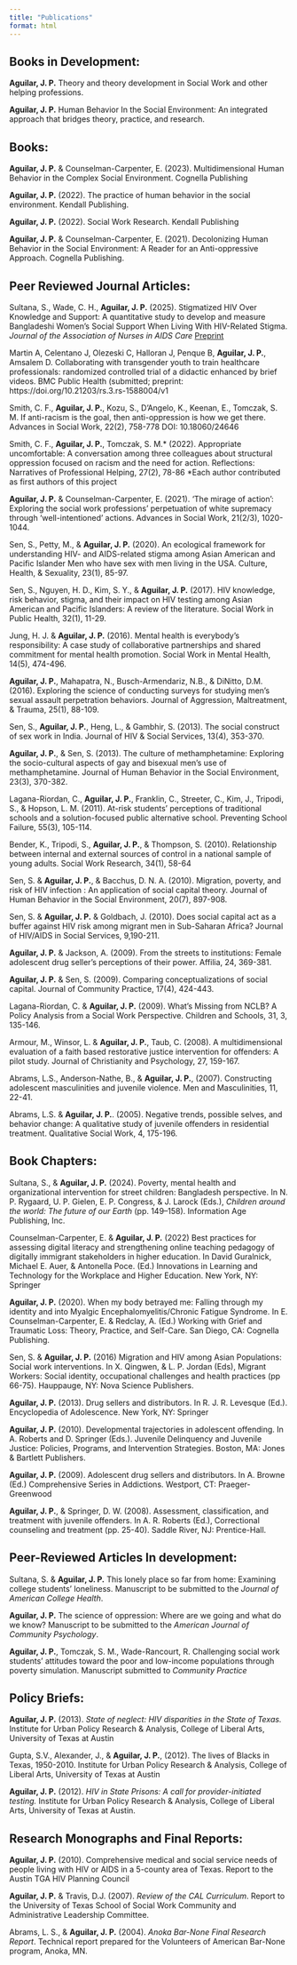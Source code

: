 ```yaml
---
title: "Publications"
format: html
---
```


## Books in Development:

**Aguilar, J. P.** Theory and theory development in Social Work and other helping professions.

**Aguilar, J. P.** Human Behavior In the Social Environment: An integrated approach that bridges theory, practice, and research.

## **Books:**

**Aguilar, J. P.** & Counselman-Carpenter, E. (2023). Multidimensional Human Behavior in the Complex Social Environment. Cognella Publishing

**Aguilar, J. P.** (2022). The practice of human behavior in the social environment. Kendall Publishing.

**Aguilar, J. P.** (2022). Social Work Research. Kendall Publishing

**Aguilar, J. P.** & Counselman-Carpenter, E. (2021). Decolonizing Human Behavior in the Social Environment: A Reader for an Anti-oppressive Approach. Cognella Publishing.

## **Peer Reviewed Journal Articles:**

Sultana, S., Wade, C. H., **Aguilar, J. P.** (2025). Stigmatized HIV Over Knowledge and Support: A quantitative study to develop and measure Bangladeshi Women’s Social Support When Living With HIV-Related Stigma. *Journal of the Association of Nurses in AIDS Care* [Preprint](https://journals.lww.com/janac/abstract/9900/stigmatized_hiv_over_knowledge_and_support__a.139.aspx)

Martin A, Celentano J, Olezeski C, Halloran J, Penque B, **Aguilar, J. P.**, Amsalem D. Collaborating with transgender youth to train healthcare professionals: randomized controlled trial of a didactic enhanced by brief videos. BMC Public Health (submitted; preprint: https://doi.org/10.21203/rs.3.rs-1588004/v1

Smith, C. F., **Aguilar, J. P.**, Kozu, S., D’Angelo, K., Keenan, E., Tomczak, S. M. If anti-racism is the goal, then anti-oppression is how we get there. Advances in Social Work, 22(2), 758-778 DOI: 10.18060/24646

Smith, C. F., **Aguilar, J. P.**, Tomczak, S. M.\* (2022). Appropriate uncomfortable: A conversation among three colleagues about structural oppression focused on racism and the need for action. Reflections: Narratives of Professional Helping, 27(2), 78-86 \*Each author contributed as first authors of this project

**Aguilar, J. P.** & Counselman-Carpenter, E. (2021). ‘The mirage of action’: Exploring the social work professions’ perpetuation of white supremacy through ‘well-intentioned’ actions. Advances in Social Work, 21(2/3), 1020-1044.

Sen, S., Petty, M., & **Aguilar, J. P.** (2020). An ecological framework for understanding HIV- and AIDS-related stigma among Asian American and Pacific Islander Men who have sex with men living in the USA. Culture, Health, & Sexuality, 23(1), 85-97.

Sen, S., Nguyen, H. D., Kim, S. Y., & **Aguilar, J. P.** (2017). HIV knowledge, risk behavior, stigma, and their impact on HIV testing among Asian American and Pacific Islanders: A review of the literature. Social Work in Public Health, 32(1), 11-29.

Jung, H. J. & **Aguilar, J. P.** (2016). Mental health is everybody’s responsibility: A case study of collaborative partnerships and shared commitment for mental health promotion. Social Work in Mental Health, 14(5), 474-496.

**Aguilar, J. P.**, Mahapatra, N., Busch-Armendariz, N.B., & DiNitto, D.M. (2016). Exploring the science of conducting surveys for studying men's sexual assault perpetration behaviors. Journal of Aggression, Maltreatment, & Trauma, 25(1), 88-109.

Sen, S., **Aguilar, J. P.**, Heng, L., & Gambhir, S. (2013). The social construct of sex work in India. Journal of HIV & Social Services, 13(4), 353-370.

**Aguilar, J. P.**, & Sen, S. (2013). The culture of methamphetamine: Exploring the socio-cultural aspects of gay and bisexual men’s use of methamphetamine. Journal of Human Behavior in the Social Environment, 23(3), 370-382.

Lagana-Riordan, C., **Aguilar, J. P.**, Franklin, C., Streeter, C., Kim, J., Tripodi, S., & Hopson, L. M. (2011). At-risk students' perceptions of traditional schools and a solution-focused public alternative school. Preventing School Failure, 55(3), 105-114.

Bender, K., Tripodi, S., **Aguilar, J. P.**, & Thompson, S. (2010). Relationship between internal and external sources of control in a national sample of young adults. Social Work Research, 34(1), 58-64

Sen, S. & **Aguilar, J. P.**, & Bacchus, D. N. A. (2010). Migration, poverty, and risk of HIV infection : An application of social capital theory. Journal of Human Behavior in the Social Environment, 20(7), 897-908.

Sen, S. & **Aguilar, J. P.** & Goldbach, J. (2010). Does social capital act as a buffer against HIV risk among migrant men in Sub-Saharan Africa? Journal of HIV/AIDS in Social Services, 9,190-211.

**Aguilar, J. P.** & Jackson, A. (2009). From the streets to institutions: Female adolescent drug seller’s perceptions of their power. Affilia, 24, 369-381.

**Aguilar, J. P.** & Sen, S. (2009). Comparing conceptualizations of social capital. Journal of Community Practice, 17(4), 424-443.

Lagana-Riordan, C. & **Aguilar, J. P.** (2009). What's Missing from NCLB? A Policy Analysis from a Social Work Perspective. Children and Schools, 31, 3, 135-146.

Armour, M., Winsor, L. & **Aguilar, J. P.**, Taub, C. (2008). A multidimensional evaluation of a faith based restorative justice intervention for offenders: A pilot study. Journal of Christianity and Psychology, 27, 159-167.

Abrams, L.S., Anderson-Nathe, B., & **Aguilar, J. P.**, (2007). Constructing adolescent masculinities and juvenile violence. Men and Masculinities, 11, 22-41.

Abrams, L.S. & **Aguilar, J. P.**. (2005). Negative trends, possible selves, and behavior change: A qualitative study of juvenile offenders in residential treatment. Qualitative Social Work, 4, 175-196.

## **Book Chapters:**

Sultana, S., & **Aguilar, J. P.** (2024). Poverty, mental health and organizational intervention for street children: Bangladesh perspective. In N. P. Rygaard, U. P. Gielen, E. P. Congress, & J. Larock (Eds.), *Children around the world: The future of our Earth* (pp. 149–158). Information Age Publishing, Inc.

Counselman-Carpenter, E. & **Aguilar, J. P.** (2022) Best practices for assessing digital literacy and strengthening online teaching pedagogy of digitally immigrant stakeholders in higher education. In David Guralnick, Michael E. Auer, & Antonella Poce. (Ed.) Innovations in Learning and Technology for the Workplace and Higher Education. New York, NY: Springer

**Aguilar, J. P.** (2020). When my body betrayed me: Falling through my identity and into Myalgic Encephalomyelitis/Chronic Fatigue Syndrome. In E. Counselman-Carpenter, E. & Redclay, A. (Ed.) Working with Grief and Traumatic Loss: Theory, Practice, and Self-Care. San Diego, CA: Cognella Publishing.

Sen, S. & **Aguilar, J. P.** (2016) Migration and HIV among Asian Populations: Social work interventions. In X. Qingwen, & L. P. Jordan (Eds), Migrant Workers: Social identity, occupational challenges and health practices (pp 66-75). Hauppauge, NY: Nova Science Publishers.

**Aguilar, J. P.** (2013). Drug sellers and distributors. In R. J. R. Levesque (Ed.). Encyclopedia of Adolescence. New York, NY: Springer

**Aguilar, J. P.** (2010). Developmental trajectories in adolescent offending. In A. Roberts and D. Springer (Eds.). Juvenile Delinquency and Juvenile Justice: Policies, Programs, and Intervention Strategies. Boston, MA: Jones & Bartlett Publishers.

**Aguilar, J. P.** (2009). Adolescent drug sellers and distributors. In A. Browne (Ed.) Comprehensive Series in Addictions. Westport, CT: Praeger-Greenwood

**Aguilar, J. P.**, & Springer, D. W. (2008). Assessment, classification, and treatment with juvenile offenders. In A. R. Roberts (Ed.), Correctional counseling and treatment (pp. 25-40). Saddle River, NJ: Prentice-Hall.

## Peer-Reviewed Articles In development:

Sultana, S. & **Aguilar, J. P.** This lonely place so far from home: Examining college students’ loneliness. Manuscript to be submitted to the *Journal of American College Health*.

**Aguilar, J. P.** The science of oppression: Where are we going and what do we know? Manuscript to be submitted to the *American Journal of Community Psychology*.

**Aguilar, J. P.**, Tomczak, S. M., Wade-Rancourt, R. Challenging social work students’ attitudes toward the poor and low-income populations through poverty simulation. Manuscript submitted to *Community Practice*

## Policy Briefs:

**Aguilar, J. P.** (2013). *State of neglect: HIV disparities in the State of Texas.* Institute for Urban Policy Research & Analysis, College of Liberal Arts, University of Texas at Austin

Gupta, S.V., Alexander, J., & **Aguilar, J. P.**, (2012). The lives of Blacks in Texas, 1950-2010. Institute for Urban Policy Research & Analysis, College of Liberal Arts, University of Texas at Austin

**Aguilar, J. P.** (2012). *HIV in State Prisons: A call for provider-initiated testing.* Institute for Urban Policy Research & Analysis, College of Liberal Arts, University of Texas at Austin.

## Research Monographs and Final Reports:

**Aguilar, J. P.** (2010). Comprehensive medical and social service needs of people living with HIV or AIDS in a 5-county area of Texas. Report to the Austin TGA HIV Planning Council

**Aguilar, J. P.** & Travis, D.J. (2007). *Review of the CAL Curriculum*. Report to the University of Texas School of Social Work Community and Administrative Leadership Committee.

Abrams, L. S., & **Aguilar, J. P.** (2004). *Anoka Bar-None Final Research Report*. Technical report prepared for the Volunteers of American Bar-None program, Anoka, MN.
